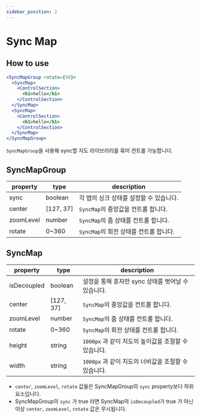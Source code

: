 ```yaml
---
sidebar_position: 2
---
```


# Sync Map

## How to use

```jsx live
<SyncMapGroup rotate={90}>
  <SyncMap>
    <ControlSection>
      <h1>hello</h1>
    </ControlSection>
  </SyncMap>
  <SyncMap>
    <ControlSection>
      <h1>hello</h1>
    </ControlSection>
  </SyncMap>
</SyncMapGroup>
```

`SyncMapGroup`을 사용해 sync할 지도 라이브러리를 묶어 컨트롤 가능합니다.

## SyncMapGroup

| property  | type      | description                             |
| --------- | --------- | --------------------------------------- |
| sync      | boolean   | 각 맵의 싱크 상태를 설정할 수 있습니다. |
| center    | [127, 37] | `SyncMap`의 중앙값을 컨트롤 합니다.     |
| zoomLevel | number    | `SyncMap`의 줌 상태를 컨트롤 합니다.    |
| rotate    | 0~360     | `SyncMap`의 회전 상태를 컨트롤 합니다.  |

## SyncMap

| property    | type      | description                                          |
| ----------- | --------- | ---------------------------------------------------- |
| isDecoupled | boolean   | 설정을 통해 혼자만 sync 상태를 벗어날 수 있습니다.   |
| center      | [127, 37] | `SyncMap`의 중앙값을 컨트롤 합니다.                  |
| zoomLevel   | number    | `SyncMap`의 줌 상태를 컨트롤 합니다.                 |
| rotate      | 0~360     | `SyncMap`의 회전 상태를 컨트롤 합니다.               |
| height      | string    | `1000px` 과 같이 지도의 높이값을 조절할 수 있습니다. |
| width       | string    | `1000px` 과 같이 지도의 너비값을 조절할 수 있습니다. |

- `center`, `zoomLevel`, `rotate` 값들은 SyncMapGroup의 `sync` property보다 하위 요소입니다.
- SyncMapGroup의 `sync` 가 true 라면 SyncMap의 `isDecoupled`가 true 가 아닌 이상 `center`, `zoomLevel`, `rotate` 값은 무시됩니다.
